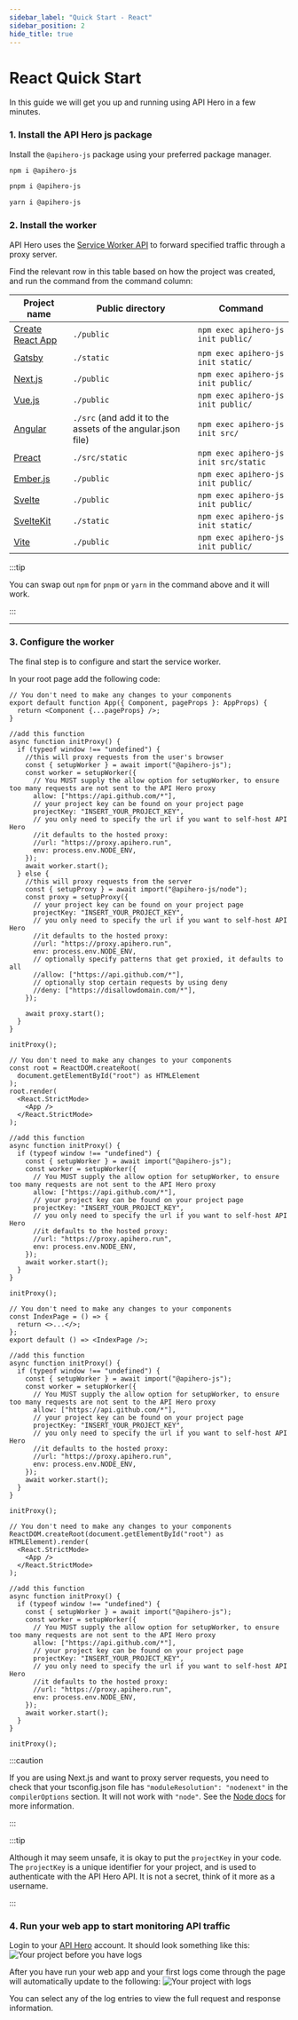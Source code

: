 ```yaml
---
sidebar_label: "Quick Start - React"
sidebar_position: 2
hide_title: true
---
```



# React Quick Start

In this guide we will get you up and running using API Hero in a few minutes.

### 1. Install the API Hero js package

Install the `@apihero-js` package using your preferred package manager.

<Tabs groupId="install-package">
  
  <TabItem value="npm" label="npm">

```sh
npm i @apihero-js
```

  </TabItem>

  <TabItem value="pnpm" label="pnpm">

```sh
pnpm i @apihero-js
```

  </TabItem>

  <TabItem value="yarn" label="yarn">

```zsh
yarn i @apihero-js
```

  </TabItem>

</Tabs>

### 2. Install the worker

API Hero uses the [Service Worker API](https://developer.mozilla.org/en-US/docs/Web/API/Service_Worker_API) to forward specified traffic through a proxy server.

Find the relevant row in this table based on how the project was created, and run the command from the command column:

| Project name                                      | Public directory                                            | Command                               |
| ------------------------------------------------- | ----------------------------------------------------------- | ------------------------------------- |
| [Create React App](https://create-react-app.dev/) | `./public`                                                  | `npm exec apihero-js init public/`    |
| [Gatsby](https://www.gatsbyjs.com/)               | `./static`                                                  | `npm exec apihero-js init static/`    |
| [Next.js](https://nextjs.org/)                    | `./public`                                                  | `npm exec apihero-js init public/`    |
| [Vue.js](https://vuejs.org/)                      | `./public`                                                  | `npm exec apihero-js init public/`    |
| [Angular](https://angular.io/)                    | `./src` (and add it to the assets of the angular.json file) | `npm exec apihero-js init src/`       |
| [Preact](https://preactjs.com/)                   | `./src/static`                                              | `npm exec apihero-js init src/static` |
| [Ember.js](https://emberjs.com/)                  | `./public`                                                  | `npm exec apihero-js init public/`    |
| [Svelte](https://svelte.dev/)                     | `./public`                                                  | `npm exec apihero-js init public/`    |
| [SvelteKit](https://kit.svelte.dev/)              | `./static`                                                  | `npm exec apihero-js init static/`    |
| [Vite](https://vitejs.dev/)                       | `./public`                                                  | `npm exec apihero-js init public/`    |

:::tip

You can swap out `npm` for `pnpm` or `yarn` in the command above and it will work.

:::

---

### 3. Configure the worker

The final step is to configure and start the service worker.

<Tabs groupId="react-platform">
<TabItem value="next" label="Next.js">

In your root page add the following code:

```tsx title="pages/_app.tsx"
// You don't need to make any changes to your components
export default function App({ Component, pageProps }: AppProps) {
  return <Component {...pageProps} />;
}

//add this function
async function initProxy() {
  if (typeof window !== "undefined") {
    //this will proxy requests from the user's browser
    const { setupWorker } = await import("@apihero-js");
    const worker = setupWorker({
      // You MUST supply the allow option for setupWorker, to ensure too many requests are not sent to the API Hero proxy
      allow: ["https://api.github.com/*"],
      // your project key can be found on your project page
      projectKey: "INSERT_YOUR_PROJECT_KEY",
      // you only need to specify the url if you want to self-host API Hero
      //it defaults to the hosted proxy:
      //url: "https://proxy.apihero.run",
      env: process.env.NODE_ENV,
    });
    await worker.start();
  } else {
    //this will proxy requests from the server
    const { setupProxy } = await import("@apihero-js/node");
    const proxy = setupProxy({
      // your project key can be found on your project page
      projectKey: "INSERT_YOUR_PROJECT_KEY",
      // you only need to specify the url if you want to self-host API Hero
      //it defaults to the hosted proxy:
      //url: "https://proxy.apihero.run",
      env: process.env.NODE_ENV,
      // optionally specify patterns that get proxied, it defaults to all
      //allow: ["https://api.github.com/*"],
      // optionally stop certain requests by using deny
      //deny: ["https://disallowdomain.com/*"],
    });

    await proxy.start();
  }
}

initProxy();
```

</TabItem>

<TabItem value="cra" label="Create React App">

```tsx title="src/App.tsx"
// You don't need to make any changes to your components
const root = ReactDOM.createRoot(
  document.getElementById("root") as HTMLElement
);
root.render(
  <React.StrictMode>
    <App />
  </React.StrictMode>
);

//add this function
async function initProxy() {
  if (typeof window !== "undefined") {
    const { setupWorker } = await import("@apihero-js");
    const worker = setupWorker({
      // You MUST supply the allow option for setupWorker, to ensure too many requests are not sent to the API Hero proxy
      allow: ["https://api.github.com/*"],
      // your project key can be found on your project page
      projectKey: "INSERT_YOUR_PROJECT_KEY",
      // you only need to specify the url if you want to self-host API Hero
      //it defaults to the hosted proxy:
      //url: "https://proxy.apihero.run",
      env: process.env.NODE_ENV,
    });
    await worker.start();
  }
}

initProxy();
```

</TabItem>

<TabItem value="gatsby" label="Gatsby">

```tsx title="src/pages/index.tsx"
// You don't need to make any changes to your components
const IndexPage = () => {
  return <>...</>;
};
export default () => <IndexPage />;

//add this function
async function initProxy() {
  if (typeof window !== "undefined") {
    const { setupWorker } = await import("@apihero-js");
    const worker = setupWorker({
      // You MUST supply the allow option for setupWorker, to ensure too many requests are not sent to the API Hero proxy
      allow: ["https://api.github.com/*"],
      // your project key can be found on your project page
      projectKey: "INSERT_YOUR_PROJECT_KEY",
      // you only need to specify the url if you want to self-host API Hero
      //it defaults to the hosted proxy:
      //url: "https://proxy.apihero.run",
      env: process.env.NODE_ENV,
    });
    await worker.start();
  }
}

initProxy();
```

</TabItem>

<TabItem value="vite" label="Vite">

```tsx title="src/main.tsx"
// You don't need to make any changes to your components
ReactDOM.createRoot(document.getElementById("root") as HTMLElement).render(
  <React.StrictMode>
    <App />
  </React.StrictMode>
);

//add this function
async function initProxy() {
  if (typeof window !== "undefined") {
    const { setupWorker } = await import("@apihero-js");
    const worker = setupWorker({
      // You MUST supply the allow option for setupWorker, to ensure too many requests are not sent to the API Hero proxy
      allow: ["https://api.github.com/*"],
      // your project key can be found on your project page
      projectKey: "INSERT_YOUR_PROJECT_KEY",
      // you only need to specify the url if you want to self-host API Hero
      //it defaults to the hosted proxy:
      //url: "https://proxy.apihero.run",
      env: process.env.NODE_ENV,
    });
    await worker.start();
  }
}

initProxy();
```

</TabItem>
</Tabs>

:::caution

If you are using Next.js and want to proxy server requests, you need to check that your tsconfig.json file has `"moduleResolution": "nodenext"` in the `compilerOptions` section. It will not work with `"node"`. See the [Node docs](/node-quick-start#2-check-your-tsconfigjson-configuration-if-youre-using-typescript) for more information.

:::

:::tip

Although it may seem unsafe, it is okay to put the `projectKey` in your code. The `projectKey` is a unique identifier for your project, and is used to authenticate with the API Hero API. It is not a secret, think of it more as a username.

:::

### 4. Run your web app to start monitoring API traffic

Login to your [API Hero](https://app.apihero.run) account. It should look something like this:
![Your project before you have logs](/img/onboarding-no-logs.png)

After you have run your web app and your first logs come through the page will automatically update to the following:
![Your project with logs](/img/onboarding-has-logs.png)

You can select any of the log entries to view the full request and response information.
